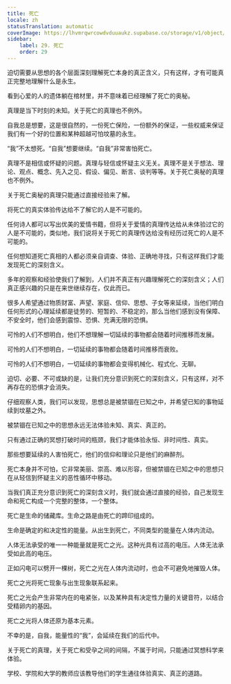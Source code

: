 ```yaml
---
title: 死亡
locale: zh
statusTranslation: automatic
coverImage: https://lhvmrqwrcowdvduuaukz.supabase.co/storage/v1/object/public/strapi-uploads/small_cover-educacion-fundamental.webp-2d51a7828a2b1309555be27f7e2a61a0.webp
sidebar:
    label: 29. 死亡
    order: 29
---
```

迫切需要从思想的各个层面深刻理解死亡本身的真正含义，只有这样，才有可能真正完整地理解什么是永生。

看到心爱的人的遗体躺在棺材里，并不意味着已经理解了死亡的奥秘。

真理是当下时刻的未知。关于死亡的真理也不例外。

自我总是想要，这是很自然的，一份死亡保险，一份额外的保证，一些权威来保证我们有一个好的位置和某种超越可怕坟墓的永生。

“我”不太想死。“自我”想要继续。“自我”非常害怕死亡。

真理不是相信或怀疑的问题。真理与轻信或怀疑主义无关。真理不是关于想法、理论、观点、概念、先入之见、假设、偏见、断言、谈判等等。关于死亡奥秘的真理也不例外。

关于死亡奥秘的真理只能通过直接经验来了解。

将死亡的真实体验传达给不了解它的人是不可能的。

任何诗人都可以写出优美的爱情书籍，但将关于爱情的真理传达给从未体验过它的人是不可能的，类似地，我们说将关于死亡的真理传达给没有经历过死亡的人是不可能的。

任何想知道死亡真相的人都必须亲自调查、体验、正确地寻找，只有这样我们才能发现死亡的深刻含义。

多年的观察和经验使我们了解到，人们并不真正有兴趣理解死亡的深刻含义；人们真正感兴趣的只是在来世继续存在，仅此而已。

很多人希望通过物质财富、声望、家庭、信仰、思想、子女等来延续，当他们明白任何形式的心理延续都是徒劳的、短暂的、不稳定的，那么当他们感到没有保障、不安全时，他们会感到震惊、恐惧、充满无限的恐惧。

可怜的人们不想明白，他们不想理解一切延续的事物都会随着时间推移而发展。

可怜的人们不想明白，一切延续的事物都会随着时间推移而衰败。

可怜的人们不想明白，一切延续的事物都会变得机械化、程式化、无聊。

迫切、必要、不可或缺的是，让我们充分意识到死亡的深刻含义，只有这样，对不再存在的恐惧才会消失。

仔细观察人类，我们可以发现，思想总是被禁锢在已知之中，并希望已知的事物延续到坟墓之外。

被禁锢在已知之中的思想永远无法体验未知、真实、真正的。

只有通过正确的冥想打破时间的瓶颈，我们才能体验永恒、非时间性、真实。

那些想要延续的人害怕死亡，他们的信仰和理论只是他们的麻醉剂。

死亡本身并不可怕，它非常美丽、崇高、难以形容，但被禁锢在已知之中的思想只在从轻信到怀疑主义的恶性循环中移动。

当我们真正充分意识到死亡的深刻含义时，我们就会通过直接的经验，自己发现生命和死亡构成一个完整的整体，一个整体。

死亡是生命的储藏库。生命之路是由死亡的蹄印组成的。

生命是确定的和决定性的能量。从出生到死亡，不同类型的能量在人体内流动。

人体无法承受的唯一一种能量就是死亡之光。这种光具有过高的电压。人体无法承受如此高的电压。

正如闪电可以劈开一棵树，死亡之光在人体内流动时，也会不可避免地摧毁人体。

死亡之光将死亡现象与出生现象联系起来。

死亡之光会产生非常内在的电紧张，以及某种具有决定性力量的关键音符，以结合受精卵内的基因。

死亡之光将人体还原为基本元素。

不幸的是，自我，能量性的“我”，会延续在我们的后代中。

关于死亡的真理，关于死亡和受孕之间的间隔，不属于时间，只能通过冥想科学来体验。

学校、学院和大学的教师应该教导他们的学生通往体验真实、真正的道路。

